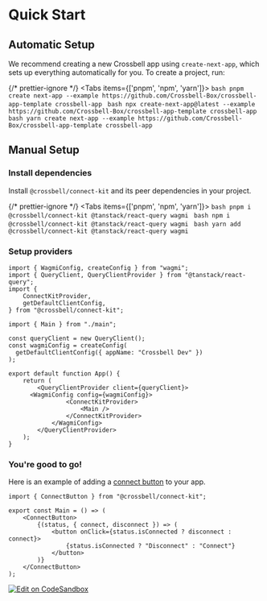 
# Quick Start

## Automatic Setup

We recommend creating a new Crossbell app using `create-next-app`, which sets up everything automatically for you.
To create a project, run:

{/* prettier-ignore */}
<Tabs items={['pnpm', 'npm', 'yarn']}>
  <Tab>
    ```bash
    pnpm create next-app --example https://github.com/Crossbell-Box/crossbell-app-template crossbell-app
    ```
  </Tab>
  <Tab>
    ```bash
    npx create-next-app@latest --example https://github.com/Crossbell-Box/crossbell-app-template crossbell-app
    ```
  </Tab>
  <Tab>
    ```bash
    yarn create next-app --example https://github.com/Crossbell-Box/crossbell-app-template crossbell-app
    ```
  </Tab>
</Tabs>

## Manual Setup

<div className="steps-container">

### Install dependencies

Install `@crossbell/connect-kit` and its peer dependencies in your project.

{/* prettier-ignore */}
<Tabs items={['pnpm', 'npm', 'yarn']}>
  <Tab>
    ```bash
    pnpm i @crossbell/connect-kit @tanstack/react-query wagmi
    ```
  </Tab>
  <Tab>
    ```bash
    npm i @crossbell/connect-kit @tanstack/react-query wagmi
    ```
  </Tab>
  <Tab>
    ```bash
    yarn add @crossbell/connect-kit @tanstack/react-query wagmi
    ```
  </Tab>
</Tabs>

### Setup providers

```tsx filename="app.tsx"
import { WagmiConfig, createConfig } from "wagmi";
import { QueryClient, QueryClientProvider } from "@tanstack/react-query";
import {
	ConnectKitProvider,
	getDefaultClientConfig,
} from "@crossbell/connect-kit";

import { Main } from "./main";

const queryClient = new QueryClient();
const wagmiConfig = createConfig(
  getDefaultClientConfig({ appName: "Crossbell Dev" })
);

export default function App() {
	return (
		<QueryClientProvider client={queryClient}>
      <WagmiConfig config={wagmiConfig}>
				<ConnectKitProvider>
					<Main />
				</ConnectKitProvider>
			</WagmiConfig>
		</QueryClientProvider>
	);
}
```

### You're good to go!

Here is an example of adding a [connect button](/docs/connect-button) to your app.

```tsx filename="main.tsx"
import { ConnectButton } from "@crossbell/connect-kit";

export const Main = () => (
	<ConnectButton>
		{(status, { connect, disconnect }) => (
			<button onClick={status.isConnected ? disconnect : connect}>
				{status.isConnected ? "Disconnect" : "Connect"}
			</button>
		)}
	</ConnectButton>
);
```

<ConnectButtonBasicUsage />

<div className="flex justify-end mt-8">
	<a
		href="https://codesandbox.io/s/quick-start-90eixv?autoresize=1&fontsize=14&hidenavigation=1&theme=light&view=preview"
		target="_blank"
	>
		<img
			src="https://codesandbox.io/static/img/play-codesandbox.svg"
			alt="Edit on CodeSandbox"
		/>
	</a>
</div>

</div>
